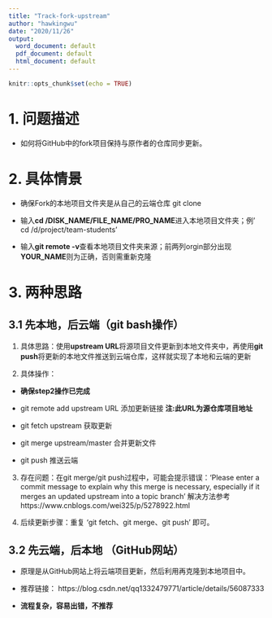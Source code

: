 ```yaml
---
title: "Track-fork-upstream"
author: "hawkingwu"
date: "2020/11/26"
output:
  word_document: default
  pdf_document: default
  html_document: default
---
```


```r
knitr::opts_chunk$set(echo = TRUE)
```

# 1. 问题描述

- 如何将GitHub中的fork项目保持与原作者的仓库同步更新。

# 2. 具体情景

- 确保Fork的本地项目文件夹是从自己的云端仓库 git clone

- 输入**cd /DISK_NAME/FILE_NAME/PRO_NAME**进入本地项目文件夹；例' cd /d/project/team-students'

- 输入**git remote -v**查看本地项目文件夹来源；前两列orgin部分出现**YOUR_NAME**则为正确，否则需重新克隆

# 3. 两种思路

## 3.1 先本地，后云端（git bash操作）

1. 具体思路：使用**upstream URL**将源项目文件更新到本地文件夹中，再使用**git push**将更新的本地文件推送到云端仓库，这样就实现了本地和云端的更新

2. 具体操作：

- **确保step2操作已完成**

- git remote add upstream URL 添加更新链接 **注:此URL为源仓库项目地址** 

- git fetch upstream 获取更新 

- git merge upstream/master 合并更新文件

- git push 推送云端

3. 存在问题：在git merge/git push过程中，可能会提示错误：'Please enter a commit message to explain why this merge is necessary, especially if it merges an updated upstream into a topic branch' 解决方法参考 https://www.cnblogs.com/wei325/p/5278922.html 

4. 后续更新步骤：重复 'git fetch、git merge、git push' 即可。

## 3.2 先云端，后本地 （GitHub网站）

- 原理是从GitHub网站上将云端项目更新，然后利用再克隆到本地项目中。

- 推荐链接： https://blog.csdn.net/qq1332479771/article/details/56087333

- **流程复杂，容易出错，不推荐**

